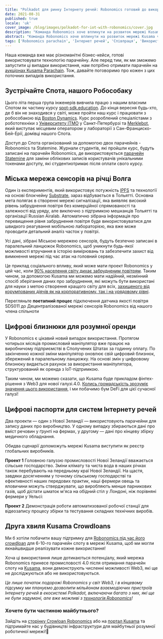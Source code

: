 ```yaml
---
title: "Polkadot для ринку Інтернету речей: Robonomics готовий до використання в реальних випадках використання на Kusama!"
date: 2021-08-31
published: true
locale: 'uk'
cover_image: /blog/images/polkadot-for-iot-with-robonomics/cover.jpg
description: "Команда Robonomics хоче вплинути на розвиток мережі Kusama чотирма сценаріями з реального світу. Ці випадки використання описують унікальні можливості для криптовалютної аудиторії та всіх учасників ринку Інтернету речей."
abstract: "Команда Robonomics хоче вплинути на розвиток мережі Kusama чотирма сценаріями з реального світу. Ці випадки використання описують унікальні можливості для криптовалютної аудиторії та всіх учасників ринку Інтернету речей."
tags: ['Robonomics parachain', 'Інтернет речей', 'Співпраця', 'Використання випадків']
---
```


Наша команда вже має різноманітні бізнес-кейси, готові використовувати технологію парачейну. Але перед тим, як ми зможемо запустити ці випадки використання, нам потрібно отримати парачейн на [аукціонах Kusama Parachain](https://kusama.network/auctions/). Тож, давайте поговоримо про кожен з цих поточних випадків використання.

## Зустрічайте Спота, нашого Робособаку

<YouTube id="https://youtu.be/_xBLkszEwWk" posterQuality="max" />

Цього літа перша група інженерів вивчила працю з нашим власним Спотом як частину курсу [spot-sdk.education](https://spot-sdk.education). До кінця вересня будь-хто, де б він не знаходився у світі, може пройти наш курс і працювати з робособакою від [Boston Dynamics](https://www.bostondynamics.com/spot). Курс розроблений спеціалістами з робототехніки з [Університету ІТМО](https://en.itmo.ru/) у Санкт-Петербурзі та [Merklebot](https://merklebot.com/), який виступає місцевим оператором у лабораторії з Сан-Франциско-Бей-Ерії, домівці нашого Спота.

Доступ до Спота організований за допомогою двох парачейнів - Robonomics та Statemine. Журнали студентів, які пройшли курс, будуть записані на парачейн Robonomics, де використовується [парачейн Statemine](https://polkadot.network/statemine-upgrade-launches-new-phase-of-parachain-functionality/) для заміни облікових записів користувачів унікальними токенами доступу, які студентиотримає після оплати свого курсу.

## Міська мережа сенсорів на річці Волга

Один із експериментів, який використовує потужність [IPFS](https://ipfs.io/) та технології на основі блокчейну [Substrate](https://www.substrate.io/), зараз відбувається в Тольятті. Основна мета полягає в створенні мережі сигналізації, яка виявляє високий рівень забруднення повітря без комерційної спрямованості та залежності від уряду, але виключно з підтримкою мешканців Тольятті та організації Russian Airalab. Автоматично зібрана інформація про перевищення рівня забруднення повітря буде використовуватися для швидкого реагування мобільною лабораторією, яка вже може проводити детальний аналіз часток у повітрі.

Усі дані, зібрані Міською мережею сенсорів, будуть безпечно записані в паралельний ланцюжок Robonomics, щоб уникнути будь-якої можливості втручання в історію вимірювань та забезпечити захист від вимкнення мережі під час атак на головний сервер.

Це приклад соціального впливу, який може мати проект Robonomics у цей час, коли [90% населення світу дихає забрудненим повітрям](https://www.bloomberg.org/blog/accelerating-clean-air-action-one-data-point-at-a-time/). Таким чином, за допомогою Kusama ми можемо мати надійний, незмінний спосіб зберігання даних про забруднення, які можуть бути використані для науки з метою створення кращого світу для всіх, [захищеного від корумпованих діячів як на корпоративному, так і на урядовому рівні](https://www.brookings.edu/blog/up-front/2020/06/05/corruption-is-a-threat-to-planet-earth/).

<TextCard>

Перегляньте **поетапний процес** підключення датчика якості повітря SDS011 до Децентралізованої мережі сенсорів Robonomics від нашого члена спільноти

<YouTube id="https://youtu.be/AQ7ZzgbN7jU" posterQuality="max"/>

</TextCard>

## Цифрові близнюки для розумної оренди

У Robonomics є цікавий новий випадок використання. Протягом чотирьох місяців промисловий маніпулятор вже працює на виробничому підприємстві в Сполучених Штатах за годинну оплату. По закінченню кожної зміни маніпулятор оновлює свій цифровий близнюк, збережений в паралельному ланцюжку. На основі змін у цифровому близнюку видається рахунок за використання маніпулятора, структурований як оренда з IoT-підтримкою.

Таким чином, ми можемо сказати, що Kusama буде прикладом фінтех-рішення з Web3 для нової галузі.4.0. [Колись громадськість зрозуміє значення цього використання](https://www2.deloitte.com/content/dam/Deloitte/us/Documents/manufacturing/us-supply-chain-of-the-autonomous-robots.pdf), і ми побачимо бум DeFi для цієї сучасної галузі!

## Цифрові паспорти для систем Інтернету речей

Два проекти — один з Нової Зеландії — використовують парачейни для запису даних про виробництво. У одному випадку збираються дані про вміст речовин у ґрунті на фермах, у другому — дані про кінцеву збірку медичного обладнання.

Обидва сценарії допоможуть мережі Kusama виступити як реєстр глобальних виробників.

<TextCard>

**Проект 1** Головною галуззю промисловості Нової Зеландії вважається сільське господарство. Зміни клімату та чиста вода в наших річках також перебувають на передньому краї Нової Зеландії. На щастя, завдяки досягненням у точному сільському господарстві та ефективності наших передових практик, наші фермери овець та яловичини можуть стверджувати, що виробляють менше парникових газів, щоб дістати шматок м'яса на обідний стіл у Лондоні, ніж порівняні фермери у Уельсі:

<YouTube id="https://www.youtube.com/watch?v=vZGMeYKInAk" posterQuality="max"/>

</TextCard>

<TextCard>

**Проект 2** Демонстрація роботи автоматизованої робочої станції для відеозапису процесу збірки та тестування складних технічних виробів.

<YouTube id="https://youtu.be/wmeBIbNaBlQ" posterQuality="max"/>

</TextCard>

## Друга хвиля Kusama Crowdloans

Ми б хотіли побачити вашу підтримку для [Robonomics під час його crowdloan](https://robonomics.network/kusama-slot/) для 6-10-го парачейн слоту в мережі Kusama, щоб ми могли якнайшвидше реалізувати кожне використання!

Хоча ці використання лише дотикаються потенціалу, який мережа Robonomics принесе промисловості 4.0 після отримання парачейн слоту на [Kusama](https://kusama.network/), вони демонструють численні можливості Web3, які ще не досліджуються або не використовуються.

*Це лише початок подорожі Robonomics у світ Web3, і в кінцевому підсумку ми плануємо дозволити мільйонам взаємодіючих пристроїв Інтернету речей в екосистемі Polkadot, включаючи багато з них, які ще не були задумані, але вже можливі з [технологія Robonomics](https://blog.aira.life/a-brief-introduction-to-robonomics-9b7884172e77)!*

<TextCard icon="/icons/icon-future.png">

### Хочете бути частиною майбутнього?

Зайдіть на [сторінку Crowloan Robonomics](https://robonomics.network/kusama-slot/) або на [портал Kusama](https://polkadot.js.org/apps/?rpc=wss%3A%2F%2Fkusama-rpc.polkadot.io#/parachains/crowdloan) та підтримайте нас у будівництві інфраструктури для майбутньої розумної роботичної мережі!🦾

</TextCard>